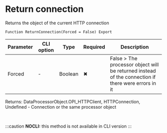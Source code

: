 ﻿---
sidebar_position: 4
description: Return connection  and other functions to work with HTTP-client in the Open Integration Package, a free open-source integration library for 1C:Enterprise 8, OneScript and CLI
keywords: [1C, 1С, 1С:Enterprise, 1С:Enterprise 8.3, API, Integration, Services, Exchange, OneScript, CLI, HTTP-client]
---


# Return connection 
 Returns the object of the current HTTP connection



`Function ReturnConnection(Forced = False) Export`

  | Parameter | CLI option | Type | Required | Description |
  |-|-|-|-|-|
  | Forced | - | Boolean | &#x2716; | False > The processor object will be returned instead of the connection if there were errors in it |

  
  Returns:  DataProcessorObject.OPI_HTTPClient, HTTPConnection, Undefined - Connection or the same processor object

<br/>


:::caution
**NOCLI:** this method is not available in CLI version
:::
<br/>



```bsl title="1C:Enterprise/OneScript code example"

```
 




